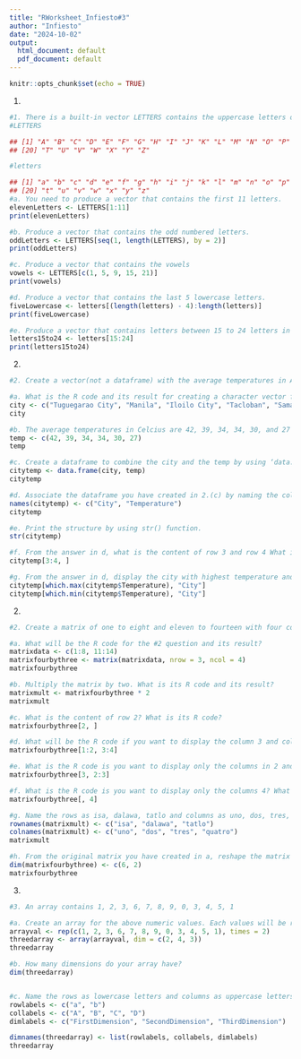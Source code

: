 ```yaml
---
title: "RWorksheet_Infiesto#3"
author: "Infiesto"
date: "2024-10-02"
output:
  html_document: default
  pdf_document: default
---
```


```r
knitr::opts_chunk$set(echo = TRUE)
```
1.
```r
#1. There is a built-in vector LETTERS contains the uppercase letters of the alphabetand letters which contains the lowercase letters of the alphabet.
#LETTERS

## [1] "A" "B" "C" "D" "E" "F" "G" "H" "I" "J" "K" "L" "M" "N" "O" "P" "Q" "R" "S"
## [20] "T" "U" "V" "W" "X" "Y" "Z"

#letters

## [1] "a" "b" "c" "d" "e" "f" "g" "h" "i" "j" "k" "l" "m" "n" "o" "p" "q" "r" "s"
## [20] "t" "u" "v" "w" "x" "y" "z"
#a. You need to produce a vector that contains the first 11 letters.
elevenLetters <- LETTERS[1:11]
print(elevenLetters)

#b. Produce a vector that contains the odd numbered letters.
oddLetters <- LETTERS[seq(1, length(LETTERS), by = 2)]
print(oddLetters)

#c. Produce a vector that contains the vowels
vowels <- LETTERS[c(1, 5, 9, 15, 21)]
print(vowels)

#d. Produce a vector that contains the last 5 lowercase letters.
fiveLowercase <- letters[(length(letters) - 4):length(letters)]
print(fiveLowercase)

#e. Produce a vector that contains letters between 15 to 24 letters in lowercase.
letters15to24 <- letters[15:24]
print(letters15to24)
```
2.
```r
#2. Create a vector(not a dataframe) with the average temperatures in April for Tugue- garao City, Manila, Iloilo City, Tacloban, Samal Island, and Davao City. The average temperatures in Celcius are 42, 39, 34, 34, 30, and 27 degrees.

#a. What is the R code and its result for creating a character vector for the city/town of Tuguegarao City, Manila, Iloilo City, Tacloban, Samal Island, and Davao City? Name the object as city. The names should follow the same order as in the instruction.
city <- c("Tuguegarao City", "Manila", "Iloilo City", "Tacloban", "Samal Island", "Davao City")
city

#b. The average temperatures in Celcius are 42, 39, 34, 34, 30, and 27 degrees. Name the object as temp. Write the R code and its output. Numbers should also follow what is in the instruction.
temp <- c(42, 39, 34, 34, 30, 27)
temp

#c. Create a dataframe to combine the city and the temp by using ‘data.frame(). What the R code and its result?
citytemp <- data.frame(city, temp)
citytemp

#d. Associate the dataframe you have created in 2.(c) by naming the columns using the names() function. Change the column names by using names() function as City and Temperature.
names(citytemp) <- c("City", "Temperature")
citytemp

#e. Print the structure by using str() function.
str(citytemp)

#f. From the answer in d, what is the content of row 3 and row 4 What is its R code and its output?
citytemp[3:4, ]

#g. From the answer in d, display the city with highest temperature and the city with the lowest temperature.
citytemp[which.max(citytemp$Temperature), "City"]
citytemp[which.min(citytemp$Temperature), "City"]


```
2.
```r
#2. Create a matrix of one to eight and eleven to fourteen with four columns and three rows.

#a. What will be the R code for the #2 question and its result?
matrixdata <- c(1:8, 11:14)
matrixfourbythree <- matrix(matrixdata, nrow = 3, ncol = 4)
matrixfourbythree

#b. Multiply the matrix by two. What is its R code and its result?
matrixmult <- matrixfourbythree * 2
matrixmult

#c. What is the content of row 2? What is its R code?
matrixfourbythree[2, ]

#d. What will be the R code if you want to display the column 3 and column 4 in row 1 and row 2? What is its output?
matrixfourbythree[1:2, 3:4]

#e. What is the R code is you want to display only the columns in 2 and 3, row 3? What is its output?
matrixfourbythree[3, 2:3]

#f. What is the R code is you want to display only the columns 4? What is its output?
matrixfourbythree[, 4]

#g. Name the rows as isa, dalawa, tatlo and columns as uno, dos, tres, quatro for the matrix that was created in b.‘. What is its R code and corresponding output?
rownames(matrixmult) <- c("isa", "dalawa", "tatlo")
colnames(matrixmult) <- c("uno", "dos", "tres", "quatro")
matrixmult

#h. From the original matrix you have created in a, reshape the matrix by assigning a new dimension with dim(). New dimensions should have 2 columns and 6 rows. What will be the R code and its output?
dim(matrixfourbythree) <- c(6, 2)
matrixfourbythree

```
3.
```r
#3. An array contains 1, 2, 3, 6, 7, 8, 9, 0, 3, 4, 5, 1

#a. Create an array for the above numeric values. Each values will be repeated twice What will be the R code if you are to create a three-dimensional array with 4 columns and 2 rows. What will be its output?
arrayval <- rep(c(1, 2, 3, 6, 7, 8, 9, 0, 3, 4, 5, 1), times = 2)
threedarray <- array(arrayval, dim = c(2, 4, 3))
threedarray

#b. How many dimensions do your array have?
dim(threedarray)


#c. Name the rows as lowercase letters and columns as uppercase letters starting from the A. The array names should be “1st-Dimensional Array”, “2nd-Dimensional Array”, and “3rd-Dimensional Array”. What will be the R codes and its output?
rowlabels <- c("a", "b")
collabels <- c("A", "B", "C", "D")
dimlabels <- c("FirstDimension", "SecondDimension", "ThirdDimension")

dimnames(threedarray) <- list(rowlabels, collabels, dimlabels)
threedarray

```




